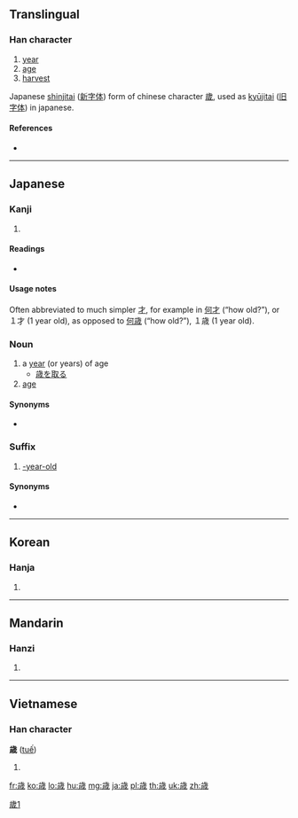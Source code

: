 {{also|歲}}
==Translingual==
[[Category:CJKV characters simplified differently in Japan and China|歲1]]
{{ja-forms|歳|[[岁]]|[[歲]]}}
===Han character===
{{Han char|rn=77|rad=止|as=09|sn=13|four=|canj=YMIHF|ids=⿱止⿵戌小}}

# [[year]]
# [[age]]
# [[harvest]]

Japanese [[shinjitai]] ([[新字体]]) form of chinese character [[歲]], used as [[kyūjitai]] ([[旧字体]]) in japanese.

====References====
* {{Han ref|kx=0577.071|dkj=16326|hdz=21443.201|uh=6B73|ud=27507}}

----

==Japanese==

===Kanji===
{{ja-kanji|grade=c|rs=止09|style=s|kyu=歲}}

# {{defn|lang=ja|sort=止09}}

====Readings====
* {{ja-readings|goon=[[さい]] (sai)|kanon=[[せい]] (sei)|kun=[[とし]] (toshi), [[よわい]] (yowai)}}

====Usage notes====
Often abbreviated to much simpler [[才]], for example in [[何才]] (“how old?”), or １才 (1 year old), as opposed to [[何歳]] (“how old?”), １歳 (1 year old).

{{ja-kanjitab|とし|yomi=k}}

===Noun===
{{ja-noun|とし|kyu=歲}}

# a [[year]] (or years) of age
#* [[歳を取る]]
# [[age]]

====Synonyms====
* {{l|ja|年}}

===Suffix===
{{ja-pos|suffix|さい|サイ}}

# [[-year-old]]

====Synonyms====
* {{l|ja|才}}

----

==Korean==

===Hanja===
{{ko-hanja|hangeul=세|eumhun=|rv=se|mr=se|y=sey}}

# {{defn|lang=ko|sort=止09}}

----

==Mandarin==

===Hanzi===
{{cmn-hanzi|pin=[[suì]] ([[sui4]])|wg=[[sui]]<sup>4</sup>}}

# {{defn|lang=cmn|sort=止09}}

----

==Vietnamese==

===Han character===
'''歳''' ([[tuế]])

# {{defn|lang=vi}}

[[fr:歳]]
[[ko:歳]]
[[lo:歳]]
[[hu:歳]]
[[mg:歳]]
[[ja:歳]]
[[pl:歳]]
[[th:歳]]
[[uk:歳]]
[[zh:歳]]